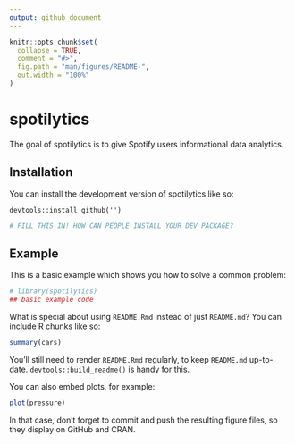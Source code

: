 ```yaml
---
output: github_document
---
```


<!-- README.md is generated from README.Rmd. Please edit that file -->

```r
knitr::opts_chunk$set(
  collapse = TRUE,
  comment = "#>",
  fig.path = "man/figures/README-",
  out.width = "100%"
)
```

# spotilytics

<!-- badges: start -->
<!-- badges: end -->

The goal of spotilytics is to give Spotify users informational data analytics.

## Installation

You can install the development version of spotilytics like so:

`devtools::install_github('')`

``` r
# FILL THIS IN! HOW CAN PEOPLE INSTALL YOUR DEV PACKAGE?
```

## Example

This is a basic example which shows you how to solve a common problem:

```r
# library(spotilytics)
## basic example code
```

What is special about using `README.Rmd` instead of just `README.md`? You can include R chunks like so:

```r
summary(cars)
```

You'll still need to render `README.Rmd` regularly, to keep `README.md` up-to-date. `devtools::build_readme()` is handy for this.

You can also embed plots, for example:

```r
plot(pressure)
```

In that case, don't forget to commit and push the resulting figure files, so they display on GitHub and CRAN.

